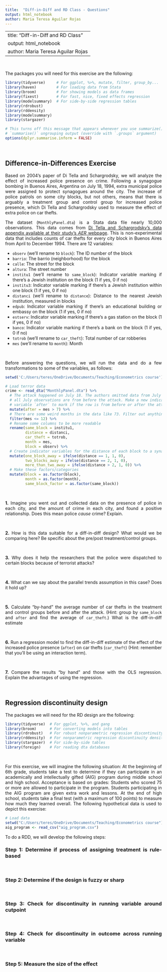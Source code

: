 ---
title:  "Diff-in-Diff and RD Class - Questions"
output: html_notebook
author: Maria Teresa Aguilar Rojas
---
---
title:  "Diff-in-Diff and RD Class"
output: html_notebook
author: Maria Teresa Aguilar Rojas
---

<style>
body {
text-align: justify}
</style>


<br>

The packages you will need for this exercise are the following: 

```{r echo = T, results = 'hide', message=FALSE, warning=FALSE}
library(tidyverse)     # For ggplot, %>%, mutate, filter, group_by...
library(haven)         # For loading data from Stata
library(broom)         # For showing models as data frames
library(fixest)        # For fast, nice, fixed effects regression
library(modelsummary)  # For side-by-side regression tables
library(rdrobust)
library(rddensity)
library(modelsummary)
library(stargazer)

# This turns off this message that appears whenever you use summarize():
# `summarise()` ungrouping output (override with `.groups` argument)
options(dplyr.summarise.inform = FALSE)
```

<br>

## Difference-in-Differences Exercise

Based on 2004's paper of Di Tella and Schargrodsky, we will analyze the effect of increased police presence on crime. Following a synagogue bombing in Buenos Aires, Argentina on July 18, 1994, extra municipal police were assigned to protect synagogues around the city. The increase of police patrols on some city blocks, but not others, means that there is arguably a treatment group and control group for increased police presence, which Di Tella and Schargrodsky used to measure the effect of extra police on car thefts.

The dataset (`MonthlyPanel.dta`) is a Stata data file nearly 10,000 observations. This data comes from [Di Tella and Schargrodsky's data appendix available at their study's *AER* webpage](https://www.aeaweb.org/articles?id=10.1257/000282804322970733). This is non-experimental data that includes counts of car thefts for every city block in Buenos Aires from April to December 1994. There are 12 variables:

- `observ` (we'll rename to `block`): The ID number of the block
- `barrio`: The barrio (neighborhood) for the block
- `calle`: The street for the block
- `altura`: The street number
- `institu1` (we'll rename to `same_block`): Indicator variable marking if there's a Jewish institution on the block (1 if yes, 0 if no)
- `institu3`: Indicator variable marking if there's a Jewish institution within one block (1 if yes, 0 if no)
- `distanci` (we'll rename to `distance`): Distance to the nearest Jewish institution, measured in blocks
- `edpub`: Indicator variable marking if there's an educational building or embassy on the block (1 if yes, 0 if no)
- `estserv`: Indicator variable marking if there's a gas station on the block (1 if yes, 0 if no) 
- `banco`: Indicator variable marking if there's a bank on the block (1 if yes, 0 if no) 
- `totrob` (we'll rename to `car_theft`): Total number of car robberies
- `mes` (we'll rename to `month`): Month

<br>

Before answering the questions, we will run the data and do a few transformations to some of the variables, as follows:

```{r, warning=FALSE, message=FALSE}
setwd('C:/Users/teres/OneDrive/Documents/Teaching/Econometrics course')

# Load terror data
crime <- read_dta("MonthlyPanel.dta") %>% 
  # The attack happened on July 18. The authors omitted data from July 19-31, so
  # all July observations are from before the attack. Make a new indicator
  # variable `after` to mark if the row is from before or after the attack
  mutate(after = mes > 7) %>% 
  # There are some weird months in the data like 73. Filter out anything > 12
  filter(mes <= 12) %>% 
  # Rename some columns to be more readable
  rename(same_block = institu1,
         distance = distanci,
         car_theft = totrob,
         month = mes,
         block = observ) %>% 
  # Create indicator variables for the distance of each block to a synagogue
  mutate(one_block_away = ifelse(distance == 1, 1, 0),
         two_blocks_away = ifelse(distance == 2, 1, 0),
         more_than_two_away = ifelse(distance > 2, 1, 0)) %>% 
  # Make these factors/categories
  mutate(block = as.factor(block),
         month = as.factor(month),
         same_block_factor = as.factor(same_block))
```

<br>

**1.** Imagine you went out and collected data on the presence of police in each city, and the amount of crime in each city, and found a positive relationship. Does this mean police *cause* crime? Explain.

<br>


**2.** How is this data suitable for a diff-in-diff design? What would we be comparing here? Be specific about the pre/post treatment/control groups.

<br>


**3.** Why does it help the researchers that the police were dispatched to certain blocks because of terrorist attacks?

<br>

**4.** What can we say about the parallel trends assumption in this case? Does it hold up?

<br>

**5.** Calculate "by-hand" the average number of car thefts in the treatment and control groups before and after the attack. (Hint: group by `same_block` and `after` and find the average of `car_theft`.) What is the diff-in-diff estimate

<br>

**6.** Run a regression model to find the diff-in-diff estimate of the effect of the increased police presence (`after`) on car thefts (`car_theft`) (Hint: remember that you'll be using an interaction term).

<br>


**7.** Compare the results "by hand" and those with the OLS regression. Explain the advantages of using the regression. 

<br>


## Regression discontinuity design


The packages we will need for the RD design are the following:

```{r echo = T, results = 'hide', message=FALSE, warning=FALSE}
library(tidyverse)  # For ggplot, %>%, and gang
library(broom)      # For converting models into tables
library(rdrobust)   # For robust nonparametric regression discontinuity
library(rddensity)  # For nonparametric regression discontinuity density tests
library(stargazer)  # For side-by-side tables
library(foreign)    # For reading dta databases
```

<br>

For this exercise, we will imagine the following situation: At the beginning of 6th grade, students take a test to determine if they can participate in an academically and intellectually gifted (AIG) program during middle school and high school. Acceptance is based on grades: Students who scored 75 or more are allowed to participate in the program. Students participating in the AIG program are given extra work and lessons. At the end of high school, students take a final test (with a maximum of 100 points) to measure how much they learned overall.
The following hypothetical data is used to depict this exercise:

```{r echo = T, results = 'hide', message=FALSE, warning=FALSE}
# Load data
setwd("C:/Users/teres/OneDrive/Documents/Teaching/Econometrics course")
aig_program <- read_csv("aig_program.csv")
```

To do a RDD, we will develop the following steps: 
<br>

### Step 1: Determine if process of assigning treatment is rule-based

<br>

### Step 2: Determine if the design is fuzzy or sharp

<br>

### Step 3: Check for discontinuity in running variable around cutpoint

<br>

### Step 4: Check for discontinuity in outcome across running variable

<br>

### Step 5: Measure the size of the effect

